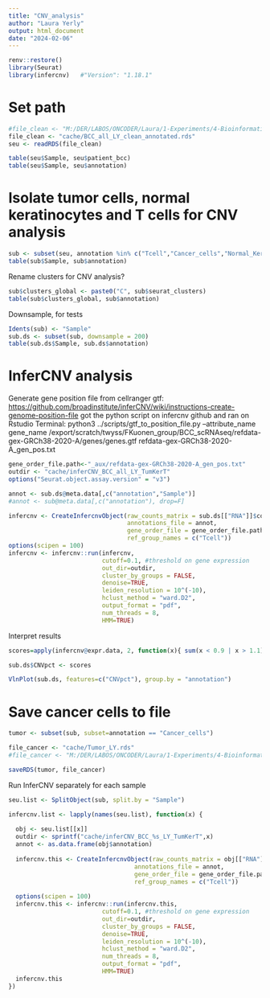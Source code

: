 ```yaml
---
title: "CNV_analysis"
author: "Laura Yerly"
output: html_document
date: "2024-02-06"
---
```


```r
renv::restore()
library(Seurat)
library(infercnv)   #"Version": "1.18.1"
```

# Set path

```r
#file_clean <- "M:/DER/LABOS/ONCODER/Laura/1-Experiments/4-Bioinformatic/Code_reproducibility/BCC_all_LY_clean_annotated.rds"
file_clean <- "cache/BCC_all_LY_clean_annotated.rds"
seu <- readRDS(file_clean)
```

```r
table(seu$Sample, seu$patient_bcc)
table(seu$Sample, seu$annotation)
```
# Isolate tumor cells, normal keratinocytes and T cells for CNV analysis

```r
sub <- subset(seu, annotation %in% c("Tcell","Cancer_cells","Normal_Kerat"))
table(sub$Sample, sub$annotation)
```

Rename clusters for CNV analysis?
```r
sub$clusters_global <- paste0("C", sub$seurat_clusters)
table(sub$clusters_global, sub$annotation)
```

Downsample, for tests
```r
Idents(sub) <- "Sample"
sub.ds <- subset(sub, downsample = 200)
table(sub.ds$Sample, sub.ds$annotation)
```

# InferCNV analysis

Generate gene position file from cellranger gtf: <https://github.com/broadinstitute/inferCNV/wiki/instructions-create-genome-position-file> got the python script on infercnv github and ran on Rstudio Terminal: python3 ../scripts/gtf_to_position_file.py --attribute_name gene_name /export/scratch/twyss/FKuonen_group/BCC_scRNAseq/refdata-gex-GRCh38-2020-A/genes/genes.gtf refdata-gex-GRCh38-2020-A_gen_pos.txt

```r
gene_order_file.path<-"_aux/refdata-gex-GRCh38-2020-A_gen_pos.txt"
outdir <- "cache/inferCNV_BCC_all_LY_TumKerT"
options("Seurat.object.assay.version" = "v3")

annot <- sub.ds@meta.data[,c("annotation","Sample")]
#annot <- sub@meta.data[,c("annotation"), drop=F]

infercnv <- CreateInfercnvObject(raw_counts_matrix = sub.ds[["RNA"]]$counts,
                                 annotations_file = annot,
                                 gene_order_file = gene_order_file.path ,
                                 ref_group_names = c("Tcell"))
options(scipen = 100)
infercnv <- infercnv::run(infercnv,
                          cutoff=0.1, #threshold on gene expression
                          out_dir=outdir,
                          cluster_by_groups = FALSE,
                          denoise=TRUE,
                          leiden_resolution = 10^(-10),
                          hclust_method = "ward.D2",
                          output_format = "pdf",
                          num_threads = 8,
                          HMM=TRUE)
```


Interpret results
```r
scores=apply(infercnv@expr.data, 2, function(x){ sum(x < 0.9 | x > 1.1)/length(x) })

sub.ds$CNVpct <- scores

VlnPlot(sub.ds, features=c("CNVpct"), group.by = "annotation")
```

# Save cancer cells to file
```r
tumor <- subset(sub, subset=annotation == "Cancer_cells")

file_cancer <- "cache/Tumor_LY.rds"
#file_cancer <- "M:/DER/LABOS/ONCODER/Laura/1-Experiments/4-Bioinformatic/Code_reproducibility/Tumor_LY.rds"

saveRDS(tumor, file_cancer)
```


Run InferCNV separately for each sample
```r
seu.list <- SplitObject(sub, split.by = "Sample")

infercnv.list <- lapply(names(seu.list), function(x) {
  
  obj <- seu.list[[x]]
  outdir <- sprintf("cache/inferCNV_BCC_%s_LY_TumKerT",x)
  annot <- as.data.frame(obj$annotation)
  
  infercnv.this <- CreateInfercnvObject(raw_counts_matrix = obj[["RNA"]]$counts,
                                   annotations_file = annot,
                                   gene_order_file = gene_order_file.path ,
                                   ref_group_names = c("Tcell"))
  
  options(scipen = 100)
  infercnv.this <- infercnv::run(infercnv.this,
                          cutoff=0.1, #threshold on gene expression
                          out_dir=outdir,
                          cluster_by_groups = FALSE,
                          denoise=TRUE,
                          leiden_resolution = 10^(-10),
                          hclust_method = "ward.D2",
                          num_threads = 8,
                          output_format = "pdf",
                          HMM=TRUE)
  infercnv.this
})
```



